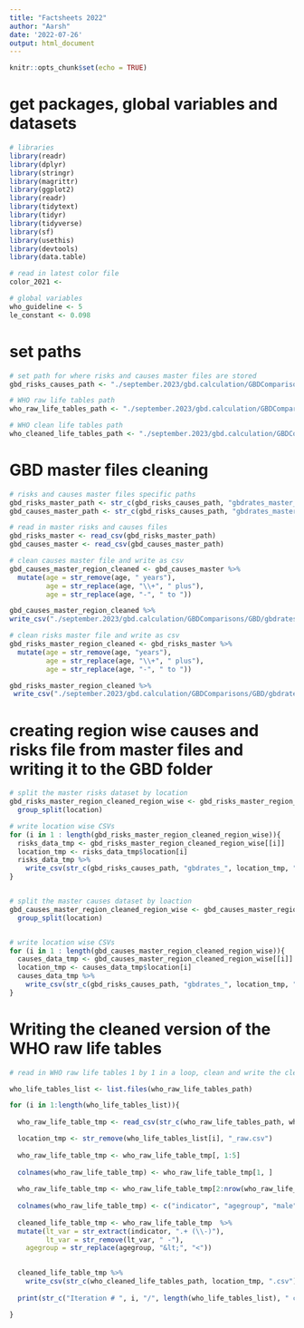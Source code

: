 ```yaml
---
title: "Factsheets 2022"
author: "Aarsh"
date: '2022-07-26'
output: html_document
---
```


```r
knitr::opts_chunk$set(echo = TRUE)
```

# get packages, global variables and datasets
```r
  
# libraries
library(readr)
library(dplyr)
library(stringr)
library(magrittr)
library(ggplot2)
library(readr)
library(tidytext)
library(tidyr)
library(tidyverse)
library(sf)
library(usethis)
library(devtools)
library(data.table)

# read in latest color file
color_2021 <-

# global variables
who_guideline <- 5
le_constant <- 0.098


```


# set paths

```r

# set path for where risks and causes master files are stored
gbd_risks_causes_path <- "./september.2023/gbd.calculation/GBDComparisons/GBD/"

# WHO raw life tables path
who_raw_life_tables_path <- "./september.2023/gbd.calculation/GBDComparisons/WHO life tables/"

# WHO clean life tables path
who_cleaned_life_tables_path <- "./september.2023/gbd.calculation/GBDComparisons/WHO life tables/"


```


# GBD master files cleaning

```r


# risks and causes master files specific paths
gbd_risks_master_path <- str_c(gbd_risks_causes_path, "gbdrates_master_risks_raw.csv")
gbd_causes_master_path <- str_c(gbd_risks_causes_path, "gbdrates_master_causes_raw.csv")

# read in master risks and causes files
gbd_risks_master <- read_csv(gbd_risks_master_path)
gbd_causes_master <- read_csv(gbd_causes_master_path)

# clean causes master file and write as csv
gbd_causes_master_region_cleaned <- gbd_causes_master %>%
  mutate(age = str_remove(age, " years"), 
         age = str_replace(age, "\\+", " plus"), 
         age = str_replace(age, "-", " to "))  

gbd_causes_master_region_cleaned %>%
write_csv("./september.2023/gbd.calculation/GBDComparisons/GBD/gbdrates_master_causes_cleaned.csv")

# clean risks master file and write as csv
gbd_risks_master_region_cleaned <- gbd_risks_master %>%
  mutate(age = str_remove(age, "years"), 
         age = str_replace(age, "\\+", " plus"), 
         age = str_replace(age, "-", " to ")) 

gbd_risks_master_region_cleaned %>%
 write_csv("./september.2023/gbd.calculation/GBDComparisons/GBD/gbdrates_master_risks_cleaned.csv")


```

# creating region wise causes and risks file from master files and writing it to the GBD folder

```r

# split the master risks dataset by location
gbd_risks_master_region_cleaned_region_wise <- gbd_risks_master_region_cleaned %>%
  group_split(location)

# write location wise CSVs
for (i in 1 : length(gbd_risks_master_region_cleaned_region_wise)){
  risks_data_tmp <- gbd_risks_master_region_cleaned_region_wise[[i]]
  location_tmp <- risks_data_tmp$location[i]
  risks_data_tmp %>%
    write_csv(str_c(gbd_risks_causes_path, "gbdrates_", location_tmp, "_", "risks.csv"))
}


# split the master causes dataset by loaction
gbd_causes_master_region_cleaned_region_wise <- gbd_causes_master_region_cleaned %>%
  group_split(location)


# write location wise CSVs
for (i in 1 : length(gbd_causes_master_region_cleaned_region_wise)){
  causes_data_tmp <- gbd_causes_master_region_cleaned_region_wise[[i]]
  location_tmp <- causes_data_tmp$location[i]
  causes_data_tmp %>%
    write_csv(str_c(gbd_risks_causes_path, "gbdrates_", location_tmp, "_", "causes.csv"))
}

```

# Writing the cleaned version of the WHO raw life tables

```r
# read in WHO raw life tables 1 by 1 in a loop, clean and write the cleaned versions

who_life_tables_list <- list.files(who_raw_life_tables_path)

for (i in 1:length(who_life_tables_list)){
  
  who_raw_life_table_tmp <- read_csv(str_c(who_raw_life_tables_path, who_life_tables_list[i]))

  location_tmp <- str_remove(who_life_tables_list[i], "_raw.csv")
  
  who_raw_life_table_tmp <- who_raw_life_table_tmp[, 1:5]
  
  colnames(who_raw_life_table_tmp) <- who_raw_life_table_tmp[1, ]
  
  who_raw_life_table_tmp <- who_raw_life_table_tmp[2:nrow(who_raw_life_table_tmp), c(1, 2, 4, 5)]
  
  colnames(who_raw_life_table_tmp) <- c("indicator", "agegroup", "male", "female")
  
  cleaned_life_table_tmp <- who_raw_life_table_tmp  %>%
  mutate(lt_var = str_extract(indicator, ".+ (\\-)"), 
         lt_var = str_remove(lt_var, " -"),
    agegroup = str_replace(agegroup, "&lt;", "<"))
    

  cleaned_life_table_tmp %>%
    write_csv(str_c(who_cleaned_life_tables_path, location_tmp, ".csv"))
  
  print(str_c("Iteration # ", i, "/", length(who_life_tables_list), " complete"))

}

```
